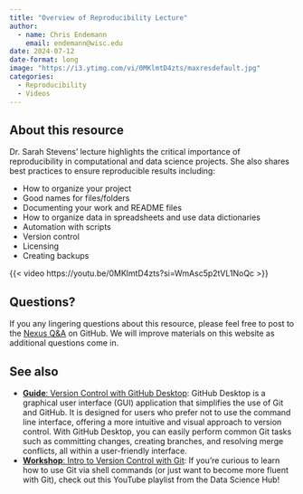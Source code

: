 ```yaml
---
title: "Overview of Reproducibility Lecture"
author: 
  - name: Chris Endemann
    email: endemann@wisc.edu
date: 2024-07-12
date-format: long
image: "https://i3.ytimg.com/vi/0MKlmtD4zts/maxresdefault.jpg"
categories:
  - Reproducibility
  - Videos
---
```

## About this resource
Dr. Sarah Stevens' lecture highlights the critical importance of reproducibility in computational and data science projects. She also shares best practices to ensure reproducible results including:

- How to organize your project
- Good names for files/folders
- Documenting your work and README files
- How to organize data in spreadsheets and use data dictionaries
- Automation with scripts
- Version control
- Licensing
- Creating backups

{{< video https://youtu.be/0MKlmtD4zts?si=WmAsc5p2tVL1NoQc >}}

## Questions?
If you any lingering questions about this resource, please feel free to post to the [Nexus Q&A](https://github.com/UW-Madison-DataScience/ML-X-Nexus/discussions/categories/q-a) on GitHub. We will improve materials on this website as additional questions come in.

## See also
- [**Guide**: Version Control with GitHub Desktop](https://uw-madison-datascience.github.io/ML-X-Nexus/Resources/Guides/Github-desktop.html): GitHub Desktop is a graphical user interface (GUI) application that simplifies the use of Git and GitHub. It is designed for users who prefer not to use the command line interface, offering a more intuitive and visual approach to version control. With GitHub Desktop, you can easily perform common Git tasks such as committing changes, creating branches, and resolving merge conflicts, all within a user-friendly interface.
- [**Workshop**: Intro to Version Control with Git](https://uw-madison-datascience.github.io/ML-X-Nexus/Resources/Videos/Intro-git-github.html): If you're curious to learn how to use Git via shell commands (or just want to become more fluent with Git), check out this YouTube playlist from the Data Science Hub!

